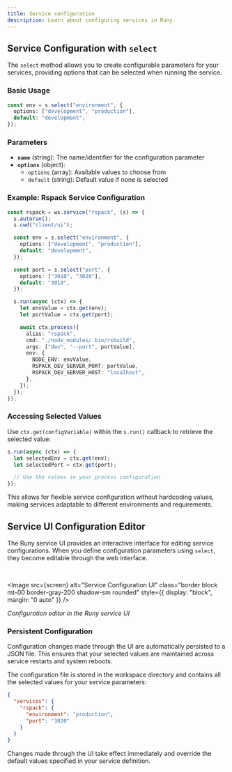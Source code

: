 ```yaml
---
title: Service configuration
description: Learn about configuring services in Runy.
---
```


## Service Configuration with `select`

The `select` method allows you to create configurable parameters for your services, providing options that can be selected when running the service.

### Basic Usage

```typescript
const env = s.select("environment", {
  options: ["development", "production"],
  default: "development",
});
```

### Parameters

- **`name`** (string): The name/identifier for the configuration parameter
- **`options`** (object):
  - `options` (array): Available values to choose from
  - `default` (string): Default value if none is selected

### Example: Rspack Service Configuration

```typescript
const rspack = ws.service("rspack", (s) => {
  s.autorun();
  s.cwd("client/ui");

  const env = s.select("environment", {
    options: ["development", "production"],
    default: "development",
  });

  const port = s.select("port", {
    options: ["3010", "3020"],
    default: "3010",
  });

  s.run(async (ctx) => {
    let envValue = ctx.get(env);
    let portValue = ctx.get(port);

    await ctx.process({
      alias: "rspack",
      cmd: "./node_modules/.bin/rsbuild",
      args: ["dev", "--port", portValue],
      env: {
        NODE_ENV: envValue,
        RSPACK_DEV_SERVER_PORT: portValue,
        RSPACK_DEV_SERVER_HOST: "localhost",
      },
    });
  });
});
```

### Accessing Selected Values

Use `ctx.get(configVariable)` within the `s.run()` callback to retrieve the selected value:

```typescript
s.run(async (ctx) => {
  let selectedEnv = ctx.get(env);
  let selectedPort = ctx.get(port);

  // Use the values in your process configuration
});
```

This allows for flexible service configuration without hardcoding values, making services adaptable to different environments and requirements.

## Service UI Configuration Editor

The Runy service UI provides an interactive interface for editing service configurations. When you define configuration parameters using `select`, they become editable through the web interface.

<br />


<Image
  src={screen}
  alt="Service Configuration UI"
  class="border block mt-00 border-gray-200 shadow-sm rounded"
  style={{ display: "block", margin: "0 auto" }}
/>

_Configuration editor in the Runy service UI_

### Persistent Configuration

Configuration changes made through the UI are automatically persisted to a JSON file. This ensures that your selected values are maintained across service restarts and system reboots.

The configuration file is stored in the workspace directory and contains all the selected values for your service parameters:

```json
{
  "services": {
    "rspack": {
      "environment": "production",
      "port": "3020"
    }
  }
}
```

Changes made through the UI take effect immediately and override the default values specified in your service definition.

